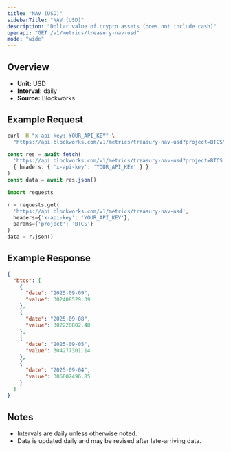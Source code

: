```yaml
---
title: "NAV (USD)"
sidebarTitle: "NAV (USD)"
description: "Dollar value of crypto assets (does not include cash)"
openapi: "GET /v1/metrics/treasury-nav-usd"
mode: "wide"
---
```


## Overview

- **Unit:** USD
- **Interval:** daily
- **Source:** Blockworks

## Example Request

<CodeGroup>

```bash cURL
curl -H "x-api-key: YOUR_API_KEY" \
  "https://api.blockworks.com/v1/metrics/treasury-nav-usd?project=BTCS"
```

```typescript TypeScript
const res = await fetch(
  'https://api.blockworks.com/v1/metrics/treasury-nav-usd?project=BTCS',
  { headers: { 'x-api-key': 'YOUR_API_KEY' } }
)
const data = await res.json()
```

```python Python
import requests

r = requests.get(
  'https://api.blockworks.com/v1/metrics/treasury-nav-usd',
  headers={'x-api-key': 'YOUR_API_KEY'},
  params={'project': 'BTCS'}
)
data = r.json()
```

</CodeGroup>

## Example Response

```json
{
  "btcs": [
    {
      "date": "2025-09-09",
      "value": 302408529.39
    },
    {
      "date": "2025-09-08",
      "value": 302220802.48
    },
    {
      "date": "2025-09-05",
      "value": 304277301.14
    },
    {
      "date": "2025-09-04",
      "value": 306002496.85
    }
  ]
}
```

## Notes
- Intervals are daily unless otherwise noted.
- Data is updated daily and may be revised after late-arriving data.